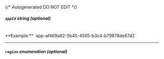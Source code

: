 {/* Autogenerated DO NOT EDIT  */}

##### `appId` _string (optional)_
<br/>
**Example:** `app-af469a92-5b45-4565-b3c4-b79878de67d2`

---
##### `region` _enumeration (optional)_
<Collapsible openLabel={Labels.showProperties} closeLabel={Labels.hideProperties}>
    <Region/>
</Collapsible>


